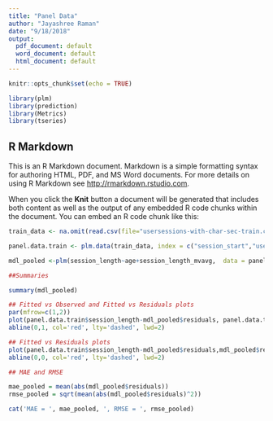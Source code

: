 ---
title: "Panel Data"
author: "Jayashree Raman"
date: "9/18/2018"
output:
  pdf_document: default
  word_document: default
  html_document: default
---

```{r setup, include=FALSE}
knitr::opts_chunk$set(echo = TRUE)
```

```{r}
library(plm)
library(prediction)
library(Metrics)
library(tseries)
```

## R Markdown

This is an R Markdown document. Markdown is a simple formatting syntax for authoring HTML, PDF, and MS Word documents. For more details on using R Markdown see <http://rmarkdown.rstudio.com>.

When you click the **Knit** button a document will be generated that includes both content as well as the output of any embedded R code chunks within the document. You can embed an R code chunk like this:

```{r}

train_data <- na.omit(read.csv(file="usersessions-with-char-sec-train.csv", header=TRUE, row.names = NULL, sep="|"))

panel.data.train <- plm.data(train_data, index = c("session_start","userid"))

mdl_pooled <-plm(session_length~age+session_length_mvavg,  data = panel.data.train, model = "pooling")

##Summaries

summary(mdl_pooled)

## Fitted vs Observed and Fitted vs Residuals plots
par(mfrow=c(1,2))
plot(panel.data.train$session_length-mdl_pooled$residuals, panel.data.train$session_length, asp=1, ylab = "Observed", xlab = "Fitted", main = "Fitted vs Observed ")
abline(0,1, col='red', lty='dashed', lwd=2)

## Fitted vs Residuals plots
plot(panel.data.train$session_length-mdl_pooled$residuals,mdl_pooled$residuals, asp=1, ylab = "Observed", xlab = "Fitted", main = "Fitted vs Residuals")
abline(0,0, col='red', lty='dashed', lwd=2)

## MAE and RMSE

mae_pooled = mean(abs(mdl_pooled$residuals))
rmse_pooled = sqrt(mean(abs(mdl_pooled$residuals)^2))

cat('MAE = ', mae_pooled, ', RMSE = ', rmse_pooled)
```


